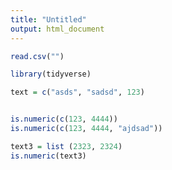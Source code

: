 ```yaml
---
title: "Untitled"
output: html_document
---
```


```r

read.csv("")
```

```r
library(tidyverse)
```

```r

text = c("asds", "sadsd", 123)


is.numeric(c(123, 4444))
is.numeric(c(123, 4444, "ajdsad"))

text3 = list (2323, 2324)
is.numeric(text3)
```

